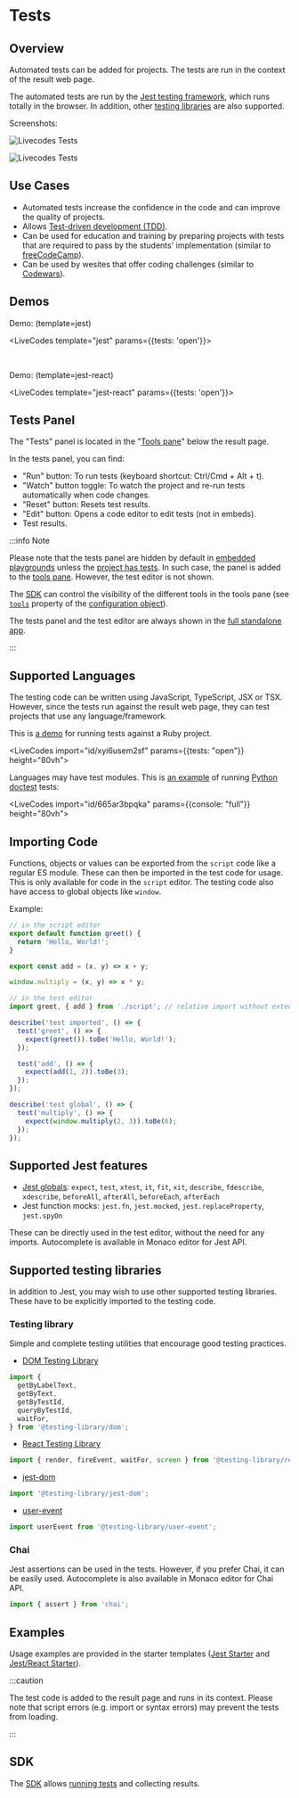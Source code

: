 # Tests


## Overview

Automated tests can be added for projects. The tests are run in the context of the result web page.

The automated tests are run by the <a href="https://jestjs.io/" target="_blank">Jest testing framework</a>, which runs totally in the browser. In addition, other [testing libraries](#supported-testing-libraries) are also supported.

Screenshots:

![Livecodes Tests](/img/screenshots/tests.jpg)

![Livecodes Tests](/img/screenshots/test-editor.jpg)

## Use Cases

- Automated tests increase the confidence in the code and can improve the quality of projects.
- Allows <a href="https://en.wikipedia.org/wiki/Test-driven_development" target="_blank">Test-driven development (TDD)</a>.
- Can be used for education and training by preparing projects with tests that are required to pass by the students' implementation (similar to <a href="https://www.freecodecamp.org/learn" target="_blank">freeCodeCamp</a>).
- Can be used by wesites that offer coding challenges (similar to <a href="https://www.codewars.com/" target="_blank">Codewars</a>).

## Demos

Demo: (template=jest)

<LiveCodes template="jest" params={{tests: 'open'}}></LiveCodes>

<p>&nbsp;</p>

Demo: (template=jest-react)

<LiveCodes template="jest-react" params={{tests: 'open'}}></LiveCodes>

## Tests Panel

The "Tests" panel is located in the "[Tools pane](./tools-pane.mdx)" below the result page.

In the tests panel, you can find:

- "Run" button: To run tests (keyboard shortcut: Ctrl/Cmd + Alt + t).
- "Watch" button toggle: To watch the project and re-run tests automatically when code changes.
- "Reset" button: Resets test results.
- "Edit" button: Opens a code editor to edit tests (not in embeds).
- Test results.

:::info Note

Please note that the tests panel are hidden by default in [embedded playgrounds](./embeds.mdx) unless the [project has tests](../configuration/configuration-object.mdx#tests). In such case, the panel is added to the [tools pane](./tools-pane.mdx). However, the test editor is not shown.

The [SDK](../sdk/index.mdx) can control the visibility of the different tools in the tools pane (see [`tools`](../configuration/configuration-object.mdx#tools) property of the [configuration object](../configuration/configuration-object.mdx)).

The tests panel and the test editor are always shown in the [full standalone app](../getting-started.mdx#standalone-app).

:::

## Supported Languages

The testing code can be written using JavaScript, TypeScript, JSX or TSX.
However, since the tests run against the result web page, they can test projects that use any language/framework.

This is [a demo](https://livecodes.io/?x=id/xyi6usem2sf&tests) for running tests against a Ruby project.

<LiveCodes import="id/xyi6usem2sf" params={{tests: "open"}} height="80vh"></LiveCodes>

Languages may have test modules. This is [an example](https://livecodes.io/?x=id/665ar3bpqka&console=full) of running [Python doctest](https://docs.python.org/3/library/doctest.html) tests:

<LiveCodes import="id/665ar3bpqka" params={{console: "full"}} height="80vh"></LiveCodes>


## Importing Code

Functions, objects or values can be exported from the `script` code like a regular ES module.
These can then be imported in the test code for usage. This is only available for code in the `script` editor. The testing code also have access to global objects like `window`.

Example:

```js
// in the script editor
export default function greet() {
  return 'Hello, World!';
}

export const add = (x, y) => x + y;

window.multiply = (x, y) => x * y;
```

```js
// in the test editor
import greet, { add } from './script'; // relative import without extension

describe('test imported', () => {
  test('greet', () => {
    expect(greet()).toBe('Hello, World!');
  });

  test('add', () => {
    expect(add(1, 2)).toBe(3);
  });
});

describe('test global', () => {
  test('multiply', () => {
    expect(window.multiply(2, 3)).toBe(6);
  });
});
```

## Supported Jest features

- [Jest globals](https://jestjs.io/docs/api): `expect`, `test`, `xtest`, `it`, `fit`, `xit`, `describe`, `fdescribe`, `xdescribe`, `beforeAll`, `afterAll`, `beforeEach`, `afterEach`
- Jest function mocks: `jest.fn`, `jest.mocked`, `jest.replaceProperty`, `jest.spyOn`

These can be directly used in the test editor, without the need for any imports.
Autocomplete is available in Monaco editor for Jest API.

## Supported testing libraries

In addition to Jest, you may wish to use other supported testing libraries. These have to be explicitly imported to the testing code.

### Testing library

Simple and complete testing utilities that encourage good testing practices.

- <a href="https://testing-library.com/docs/dom-testing-library/intro" target="_blank">DOM Testing Library</a>

```js
import {
  getByLabelText,
  getByText,
  getByTestId,
  queryByTestId,
  waitFor,
} from '@testing-library/dom';
```

- <a href="https://testing-library.com/docs/react-testing-library/intro" target="_blank">React Testing Library</a>

```js
import { render, fireEvent, waitFor, screen } from '@testing-library/react';
```

- <a href="https://testing-library.com/docs/ecosystem-jest-dom" target="_blank">jest-dom</a>

```js
import '@testing-library/jest-dom';
```

- <a href="https://testing-library.com/docs/user-event/intro" target="_blank">user-event</a>

```js
import userEvent from '@testing-library/user-event';
```

### Chai

Jest assertions can be used in the tests. However, if you prefer Chai, it can be easily used.
Autocomplete is also available in Monaco editor for Chai API.

```js
import { assert } from 'chai';
```

## Examples

Usage examples are provided in the starter templates (<a href="pathname:///../?template=jest" target="_blank">Jest Starter</a> and <a href="pathname:///../?template=jest-react" target="_blank">Jest/React Starter</a>).

:::caution

The test code is added to the result page and runs in its context. Please note that script errors (e.g. import or syntax errors) may prevent the tests from loading.

:::

## SDK

The [SDK](../sdk/index.mdx) allows [running tests](../sdk/js-ts.mdx#runtests) and collecting results.
